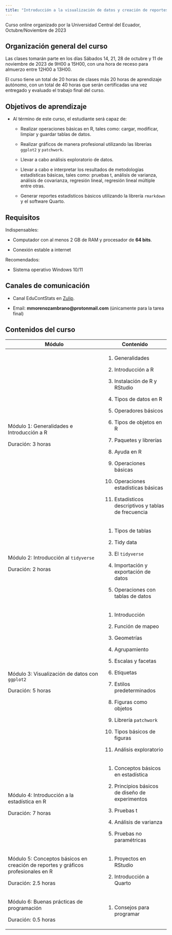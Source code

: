 ---
title: "Introducción a la visualización de datos y creación de reportes en R"
---

Curso online organizado por la Universidad Central del Ecuador, Octubre/Noviembre de 2023

<!-- **Página actualizada el** -->

<!-- ## Anuncios -->

<!-- -   [**Los anuncios aqui**]{style="color:red;"} -->

## Organización general del curso

Las clases tomarán parte en los días Sábados 14, 21, 28 de octubre y 11 de noviembre de 2023 de 9H00 a 15H00, con una hora de receso para almuerzo entre 12H00 a 13H00.

El curso tiene un total de 20 horas de clases más 20 horas de aprendizaje autónomo, con un total de 40 horas que serán certificadas una vez entregado y evaluado el trabajo final del curso.

## Objetivos de aprendizaje

-   Al término de este curso, el estudiante será capaz de:

    -   Realizar operaciones básicas en R, tales como: cargar, modificar, limpiar y guardar tablas de datos.

    -   Realizar gráficos de manera profesional utilizando las librerías `ggplot2` y `patchwork`.

    -   Llevar a cabo análisis exploratorio de datos.

    -   Llevar a cabo e interpretar los resultados de metodologías estadísticas básicas, tales como: pruebas t, análisis de varianza, análisis de covarianza, regresión lineal, regresión lineal múltiple entre otras.

    -   Generar reportes estadísticos básicos utilizando la librería `rmarkdown` y el software Quarto.

## Requisitos

Indispensables:

-   Computador con al menos 2 GB de RAM y procesador de **64 bits**.

-   Conexión estable a internet

Recomendados:

-   Sistema operativo Windows 10/11

## Canales de comunicación

-   Canal EduContStats en [Zulip](https://educontstats.zulipchat.com){target="_blank"}.

-   Email: **mmorenozambrano\@protonmail.com** (únicamente para la tarea final)

## Contenidos del curso

+-----------------------------------------------------------------------------------+------------------------------------------------------+
| Módulo                                                                            | Contenido                                            |
+===================================================================================+======================================================+
| Módulo 1: Generalidades e Introducción a R                                        | 1.  Generalidades                                    |
|                                                                                   |                                                      |
| Duración: 3 horas                                                                 | 2.  Introducción a R                                 |
|                                                                                   |                                                      |
|                                                                                   | 3.  Instalación de R y RStudio                       |
|                                                                                   |                                                      |
|                                                                                   | 4.  Tipos de datos en R                              |
|                                                                                   |                                                      |
|                                                                                   | 5.  Operadores básicos                               |
|                                                                                   |                                                      |
|                                                                                   | 6.  Tipos de objetos en R                            |
|                                                                                   |                                                      |
|                                                                                   | 7.  Paquetes y librerías                             |
|                                                                                   |                                                      |
|                                                                                   | 8.  Ayuda en R                                       |
|                                                                                   |                                                      |
|                                                                                   | 9.  Operaciones básicas                              |
|                                                                                   |                                                      |
|                                                                                   | 10. Operaciones estadísticas básicas                 |
|                                                                                   |                                                      |
|                                                                                   | 11. Estadísticos descriptivos y tablas de frecuencia |
+-----------------------------------------------------------------------------------+------------------------------------------------------+
| Módulo 2: Introducción al `tidyverse`                                             | 1.  Tipos de tablas                                  |
|                                                                                   |                                                      |
| Duración: 2 horas                                                                 | 2.  Tidy data                                        |
|                                                                                   |                                                      |
|                                                                                   | 3.  El `tidyverse`                                   |
|                                                                                   |                                                      |
|                                                                                   | 4.  Importación y exportación de datos               |
|                                                                                   |                                                      |
|                                                                                   | 5.  Operaciones con tablas de datos                  |
+-----------------------------------------------------------------------------------+------------------------------------------------------+
| Módulo 3: Visualización de datos con `ggplot2`                                    | 1.  Introducción                                     |
|                                                                                   |                                                      |
| Duración: 5 horas                                                                 | 2.  Función de mapeo                                 |
|                                                                                   |                                                      |
|                                                                                   | 3.  Geometrías                                       |
|                                                                                   |                                                      |
|                                                                                   | 4.  Agrupamiento                                     |
|                                                                                   |                                                      |
|                                                                                   | 5.  Escalas y facetas                                |
|                                                                                   |                                                      |
|                                                                                   | 6.  Etiquetas                                        |
|                                                                                   |                                                      |
|                                                                                   | 7.  Estilos predeterminados                          |
|                                                                                   |                                                      |
|                                                                                   | 8.  Figuras como objetos                             |
|                                                                                   |                                                      |
|                                                                                   | 9.  Librería `patchwork`                             |
|                                                                                   |                                                      |
|                                                                                   | 10. Tipos básicos de figuras                         |
|                                                                                   |                                                      |
|                                                                                   | 11. Análisis exploratorio                            |
+-----------------------------------------------------------------------------------+------------------------------------------------------+
| Módulo 4: Introducción a la estadística en R                                      | 1.  Conceptos básicos en estadística                 |
|                                                                                   |                                                      |
| Duración: 7 horas                                                                 | 2.  Principios básicos de diseño de experimentos     |
|                                                                                   |                                                      |
|                                                                                   | 3.  Pruebas t                                        |
|                                                                                   |                                                      |
|                                                                                   | 4.  Análisis de varianza                             |
|                                                                                   |                                                      |
|                                                                                   | 5.  Pruebas no paramétricas                          |
+-----------------------------------------------------------------------------------+------------------------------------------------------+
| Módulo 5: Conceptos básicos en creación de reportes y gráficos profesionales en R | 1.  Proyectos en RStudio                             |
|                                                                                   |                                                      |
| Duración: 2.5 horas                                                               | 2.  Introducción a Quarto                            |
+-----------------------------------------------------------------------------------+------------------------------------------------------+
| Módulo 6: Buenas prácticas de programación                                        | 1.  Consejos para programar                          |
|                                                                                   |                                                      |
| Duración: 0.5 horas                                                               |                                                      |
+-----------------------------------------------------------------------------------+------------------------------------------------------+
